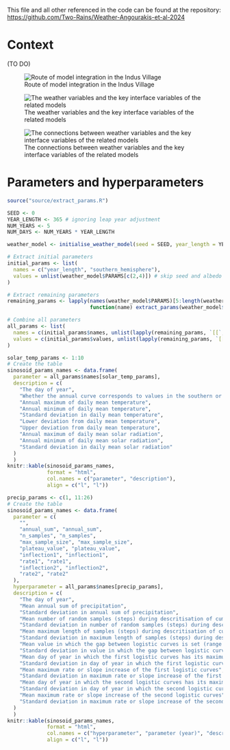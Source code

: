 This file and all other referenced in the code can be found at the repository: <https://github.com/Two-Rains/Weather-Angourakis-et-al-2024>

# Context

(TO DO)

![Route of model integration in the Indus Village](Fig1_diagram/RoadMapSoFar_2024-07.png)

![The weather variables and the key interface variables of the related models](Fig2_diagram/Weather-LandCrop-links_v2.png)

![The connections between weather variables and the key interface variables of the related models](Fig2_diagram/Weather-LandCrop-links.png)

# Parameters and hyperparameters

```r
source("source/extract_params.R")

SEED <- 0
YEAR_LENGTH <- 365 # ignoring leap year adjustment
NUM_YEARS <- 5
NUM_DAYS <- NUM_YEARS * YEAR_LENGTH

weather_model <- initialise_weather_model(seed = SEED, year_length = YEAR_LENGTH)

# Extract initial parameters
initial_params <- list(
  names = c("year_length", "southern_hemisphere"),
  values = unlist(weather_model$PARAMS[c(2,4)]) # skip seed and albedo
)

# Extract remaining parameters
remaining_params <- lapply(names(weather_model$PARAMS)[5:length(weather_model$PARAMS)], 
                           function(name) extract_params(weather_model$PARAMS[[name]], name))

# Combine all parameters
all_params <- list(
  names = c(initial_params$names, unlist(lapply(remaining_params, `[[`, "names"))),
  values = c(initial_params$values, unlist(lapply(remaining_params, `[[`, "values")))
)
```

```r
solar_temp_params <- 1:10
# Create the table
sinosoid_params_names <- data.frame(
  parameter = all_params$names[solar_temp_params], 
  description = c(
    "The day of year",
    "Whether the annual curve corresponds to values in the southern or northern hemisphere",
    "Annual maximum of daily mean temperature",
    "Annual minimum of daily mean temperature",
    "Standard deviation in daily mean temperature",
    "Lower deviation from daily mean temperature",
    "Upper deviation from daily mean temperature",
    "Annual maximum of daily mean solar radiation",
    "Annual minimum of daily mean solar radiation",
    "Standard deviation in daily mean solar radiation"
  )
  )
knitr::kable(sinosoid_params_names, 
             format = "html",
             col.names = c("parameter", "description"),
             align = c("l", "l"))
```

```r
precip_params <- c(1, 11:26)
# Create the table
sinosoid_params_names <- data.frame(
  parameter = c(
    "",
    "annual_sum", "annual_sum",
    "n_samples", "n_samples",
    "max_sample_size", "max_sample_size",
    "plateau_value", "plateau_value",
    "inflection1", "inflection1",
    "rate1", "rate1",
    "inflection2", "inflection2",
    "rate2", "rate2"
  ),
  hyperparameter = all_params$names[precip_params],
  description = c(
    "The day of year",
    "Mean annual sum of precipitation",
    "Standard deviation in annual sum of precipitation",
    "Mean number of random samples (steps) during descritisation of cumulative precipitation curves",
    "Standard deviation in number of random samples (steps) during descritisation of cumulative precipitation curves",
    "Mean maximum length of samples (steps) during descritisation of cumulative precipitation curves",
    "Standard deviation in maximum length of samples (steps) during descritisation of cumulative precipitation curves",
    "Mean value in which the gap between logistic curves is set (range of 0 to 1)",
    "Standard deviation in value in which the gap between logistic curves is set (range of 0 to 1)",
    "Mean day of year in which the first logistic curves has its maximum slope",
    "Standard deviation in day of year in which the first logistic curves has its maximum slope",
    "Mean maximum rate or slope increase of the first logistic curves",
    "Standard deviation in maximum rate or slope increase of the first logistic curves",
    "Mean day of year in which the second logistic curves has its maximum slope",
    "Standard deviation in day of year in which the second logistic curves has its maximum slope",
    "Mean maximum rate or slope increase of the second logistic curves",
    "Standard deviation in maximum rate or slope increase of the second logistic curves"
  )
  )
knitr::kable(sinosoid_params_names, 
             format = "html",
             col.names = c("hyperparameter", "parameter (year)", "description"),
             align = c("l", "l"))
```

